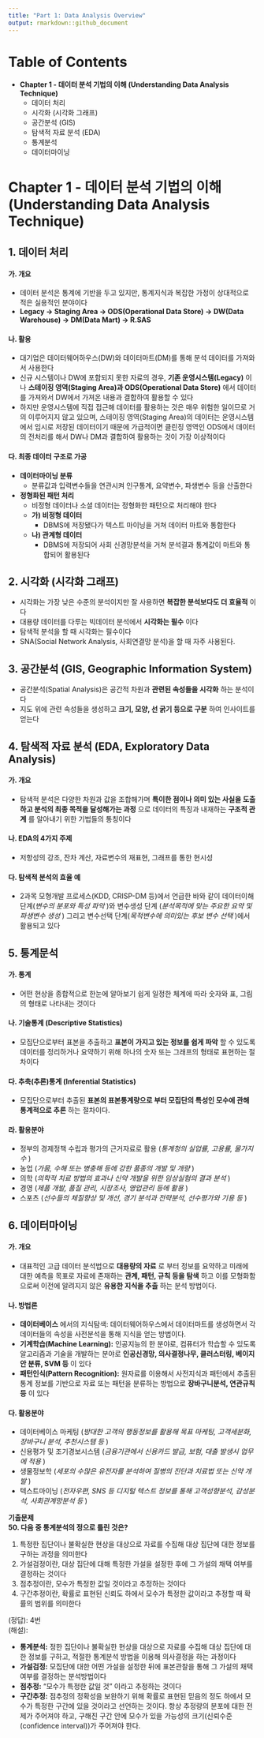 ```yaml
---
title: "Part 1: Data Analysis Overview"
output: rmarkdown::github_document
---
```


# Table of Contents

- **Chapter 1 - 데이터 분석 기법의 이해 (Understanding Data Analysis Technique)**
  - 데이터 처리
  - 시각화 (시각화 그래프)
  - 공간분석 (GIS)
  - 탐색적 자료 분석 (EDA)
  - 통계분석
  - 데이터마이닝
  
# Chapter 1 - 데이터 분석 기법의 이해 (Understanding Data Analysis Technique)

## 1. 데이터 처리

#### 가. 개요

- 데이터 분석은 통계에 기반을 두고 있지만, 통계지식과 복잡한 가정이 상대적으로 적은 실용적인 분야이다
- **Legacy -> Staging Area -> ODS(Operational Data Store) -> DW(Data Warehouse) -> DM(Data Mart) -> R.SAS**

#### 나. 활용

- 대기업은 데이터웨어하우스(DW)와 데이터마트(DM)를 통해 분석 데이터를 가져와서 사용한다
- 신규 시스템이나 DW에 포함되지 못한 자료의 경우, **기존 운영시스템(Legacy)** 이나 **스테이징 영역(Staging Area)과 ODS(Operational Data Store)** 에서 데이터를 가져와서 DW에서 가져온 내용과 결합하여 활용할 수 있다
- 하지만 운영시스템에 직접 접근해 데이터를 활용하는 것은 매우 위험한 일이므로 거의 이루어지지 않고 있으며, 스테이징 영역(Staging Area)의 데이터는 운영시스템에서 임시로 저장된 데이터이기 때문에 가급적이면 클린징 영역인 ODS에서 데이터의 전처리를 해서 DW나 DM과 결합하여 활용하는 것이 가장 이상적이다

#### 다. 최종 데이터 구조로 가공

- **데이터마이닝 분류**
  - 분류값과 입력변수들을 연관시켜 인구통계, 요약변수, 파생변수 등을 산출한다
- **정형화된 패턴 처리**
  - 비정형 데이터나 소셜 데이터는 정형화한 패턴으로 처리해야 한다
  - **가) 비정형 데이터**
    - DBMS에 저장됐다가 텍스트 마이닝을 거쳐 데이터 마트와 통합한다
  - **나) 관계형 데이터**
    - DBMS에 저장되어 사회 신경망분석을 거쳐 분석결과 통계값이 마트와 통합되어 활용된다


## 2. 시각화 (시각화 그래프)

- 시각화는 가장 낮은 수준의 분석이지만 잘 사용하면 **복잡한 분석보다도 더 효율적** 이다
- 대용량 데이터를 다루는 빅데이터 분석에서 **시각화는 필수** 이다
- 탐색적 분석을 할 때 시각화는 필수이다
- SNA(Social Network Analysis, 사회연결망 분석)을 할 때 자주 사용된다.


## 3. 공간분석 (GIS, Geographic Information System)

- 공간분석(Spatial Analysis)은 공간적 차원과 **관련된 속성들을 시각화** 하는 분석이다
- 지도 위에 관련 속성들을 생성하고 **크기, 모양, 선 굵기 등으로 구분** 하여 인사이트를 얻는다


## 4. 탐색적 자료 분석 (EDA, Exploratory Data Analysis)

#### 가. 개요

- 탐색적 분석은 다양한 차원과 값을 조합해가며 **특이한 점이나 의미 있는 사실을 도출하고 분석의 최종 목적을 달성해가는 과정** 으로 데이터의 특징과 내재하는 **구조적 관계** 를 알아내기 위한 기법들의 통칭이다

#### 나. EDA의 4가지 주제

- 저항성의 강조, 잔차 계산, 자료변수의 재표현, 그래프를 통한 현시성

#### 다. 탐색적 분석의 효율 예

- 2과목 모형개발 프로세스(KDD, CRISP-DM 등)에서 언급한 바와 같이 데이터이해 단계(*변수의 분포와 특성 파악* )와 변수생성 단계 (*분석목적에 맞는 주요한 요약 및 파생변수 생성* ) 그리고 변수선택 단계(*목적변수에 의미있는 후보 변수 선택* )에서 활용되고 있다


## 5. 통계문석

#### 가. 통계

- 어떤 현상을 종합적으로 한눈에 알아보기 쉽게 일정한 체계에 따라 숫자와 표, 그림의 형태로 나타내는 것이다

#### 나. 기술통계 (Descriptive Statistics)

- 모집단으로부터 표본을 추출하고 **표본이 가지고 있는 정보를 쉽게 파악** 할 수 있도록 데이터를 정리하거나 요약하기 위해 하나의 숫자 또는 그래프의 형태로 표현하는 절차이다

#### 다. 추축(추론)통계 (Inferential Statistics)

- 모집단으로부터 추출된 **표본의 표본통계량으로 부터 모집단의 특성인 모수에 관해 통계적으로 추론** 하는 절차이다.

#### 라. 활용분야

- 정부의 경제정책 수립과 평가의 근거자료로 활용 (*통계청의 실업률, 고용률, 물가지수* )
- 농업 (*가뭄, 수해 또는 병충해 등에 강한 품종의 개발 및 개량* )
- 의학 (*의학적 치료 방법의 효과나 신약 개발을 위한 임상실험의 결과 분석* )
- 경영 (*제품 개발, 품질 관리, 시장조사, 영업관리 등에 활용* )
- 스포츠 (*선수들의 체질향상 및 개선, 경기 분석과 전략분석, 선수평가와 기용 등* )

## 6. 데이터마이닝

#### 가. 개요

- 대표적인 고급 데이터 분석법으로 **대용량의 자료** 로 부터 정보를 요약하고 미래에 대한 예측을 목표로 자료에 존재하는 **관계, 패턴, 규칙 등을 탐색** 하고 이를 모형화함으로써 이전에 알려지지 않은 **유용한 지식을 추출** 하는 분석 방법이다.

#### 나. 방법론

- **데이터베이스** 에서의 지식탐색: 데이터웨어하우스에서 데이터마트를 생성하면서 각 데이터들의 속성을 사전분석을 통해 지식을 얻는 방법이다.
- **기계학습(Machine Learning):** 인공지능의 한 분야로, 컴퓨터가 학습할 수 있도록 알고리즘과 기술을 개발하는 분야로 **인공신경망, 의사결정나무, 클러스터링, 베이지안 분류, SVM 등** 이 있다
- **패턴인식(Pattern Recognition):** 원자료를 이용해서 사전지식과 패턴에서 추출된 통계 정보를 기반으로 자료 또는 패턴을 분류하는 방법으로 **장바구니분석, 연관규칙 등** 이 있다

#### 다. 활용분야

- 데이터베이스 마케팅 (*방대한 고객의 행동정보를 활용해 목표 마케팅, 고객세분화, 장바구니 분석, 추천시스템 등* )
- 신용평가 및 조기경보시스템 (*금융기관에서 신용카드 발급, 보험, 대출 발생시 업무에 적용* )
- 생물정보학 (*세포의 수많은 유전자를 분석하여 질병의 진단과 치료법 또는 신약 개발* )
- 텍스트마이닝 (*전자우편, SNS 등 디지털 텍스트 정보를 통해 고객성향분석, 감성분석, 사회관계망분석 등* )

**기출문제**  
**50. 다음 중 통계분석의 정으로 틀린 것은?**

1. 특정한 집단이나 불확실한 현상을 대상으로 자료를 수집해 대상 집단에 대한 정보를 구하는 과정을 의미한다
2. 가설검정이란, 대상 집단에 대해 특정한 가설을 설정한 후에 그 가설의 채택 여부를 결정하는 것이다
3. 점추정이란, 모수가 특정한 값일 것이라고 추정하는 것이다
4. 구간추정이란, 확률로 표현된 신뢰도 하에서 모수가 특정한 값이라고 추정할 때 확률의 범위를 의미한다

(정답): 4번  
(해설):  

- **통계분석:** 정한 집단이나 불확실한 현상을 대상으로 자료를 수집해 대상 집단에 대한 정보를 구하고, 적절한 통계분석 방법을 이용해 의사결정을 하는 과정이다
- **가설검정:** 모집단에 대한 어떤 가설을 설정한 뒤에 표본관찰을 통해 그 가설의 채택 여부를 결정하는 분석방법이다
- **점추정:** "모수가 특정한 값일 것" 이라고 추정하는 것이다  
- **구간추정:** 점추정의 정확성을 보완하기 위해 확률로 표현된 믿음의 정도 하에서 모수가 특정한 구간에 있을 것이라고 선언하는 것이다. 항상 추정량의 분포에 대한 전제가 주어져야 하고, 구해진 구간 안에 모수가 있을 가능성의 크기(신뢰수준(confidence interval))가 주어져야 한다.